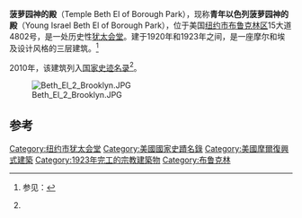 {{Infobox NRHP
  | name = 菠萝园神的殿
  | image = Beth El 1 Brooklyn.JPG
  | location= 美国[[纽约市|纽约市]][[布鲁克林区|布鲁克林区]]15大道4802号
  | coordinates = {{coord|40|37|58.59|N|73|59|13.71|W|region:US_type:landmark|display=inline,title}}
| locmapin = New York City#New York#USA
  | built = 1920-1923年
  | architect = Shampan & Shampan
  | architecture = 摩尔、埃及
  | added = 2010年4月27日
  | refnum = 10000224
<ref name="nrhp">{{cite web|url=http://www.nps.gov/history/nr/listings/20100507.htm|title=National Register of Historic Places|date=2010-05-07|work=WEEKLY LIST OF ACTIONS TAKEN ON PROPERTIES: 4/26/10  THROUGH  4/30/10|publisher=National Park Service}}</ref>
}}
'''菠萝园神的殿'''（Temple Beth El of Borough Park），现称'''青年以色列菠萝园神的殿'''（Young Israel Beth El of Borough Park），位于美国[[纽约市|纽约市]][[布鲁克林区|布鲁克林区]]15大道4802号，是一处历史性[[犹太会堂|犹太会堂]]。建于1920年和1923年之间，是一座摩尔和埃及设计风格的三层建筑。<ref name="nrhpinv_ny">{{cite web|url=http://www.oprhp.state.ny.us/hpimaging/hp_view.asp?GroupView=103212|title=National Register of Historic Places Registration:Temple Beth El of Borough Park|date=2009年12月|accessdate=2011-02-20|author=Kathy Howe|publisher=New York State Office of Parks, Recreation and Historic Preservation|deadurl=yes|archiveurl=https://web.archive.org/web/20121019090207/http://www.oprhp.state.ny.us/hpimaging/hp_view.asp?GroupView=103212|archivedate=2012-10-19}} 参见：{{cite web|url=http://www.oprhp.state.ny.us/hpimaging/hp_view.asp?GroupView=103237|title=Accompanying 24 photos|deadurl=yes|archiveurl=https://web.archive.org/web/20121019090303/http://www.oprhp.state.ny.us/hpimaging/hp_view.asp?GroupView=103237|archivedate=2012-10-19}}</ref>

2010年，该建筑列入[[国家史迹名录|国家史迹名录]]<ref name="nrhp"/>。

[[File:Beth_El_2_Brooklyn.JPG|thumb]]

{{clear}}

== 参考==
{{reflist}}

[[Category:纽约市犹太会堂|Category:纽约市犹太会堂]]
[[Category:美國國家史蹟名錄|Category:美國國家史蹟名錄]]
[[Category:美國摩爾復興式建築|Category:美國摩爾復興式建築]]
[[Category:1923年完工的宗教建築物|Category:1923年完工的宗教建築物]]
[[Category:布鲁克林|Category:布鲁克林]]